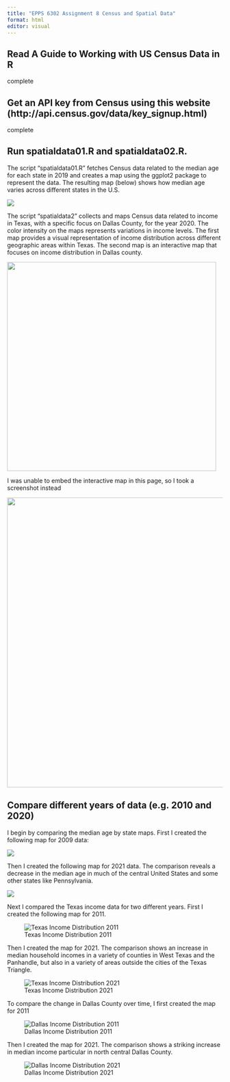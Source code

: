 ```yaml
---
title: "EPPS 6302 Assignment 8 Census and Spatial Data"
format: html
editor: visual
---
```


## Read **A Guide to Working with US Census Data in R**

complete

## Get an API key from Census using this website (http://api.census.gov/data/key_signup.html) 

complete

## Run spatialdata01.R and spatialdata02.R. 

The script "spatialdata01.R" fetches Census data related to the median age for each state in 2019 and creates a map using the ggplot2 package to represent the data. The resulting map (below) shows how median age varies across different states in the U.S.

![](EPPS6302%20Asgmt8%20Rplot01%20Median%20Age%20by%20State%202019.png)

The script "spatialdata2" collects and maps Census data related to income in Texas, with a specific focus on Dallas County, for the year 2020. The color intensity on the maps represents variations in income levels. The first map provides a visual representation of income distribution across different geographic areas within Texas. The second map is an interactive map that focuses on income distribution in Dallas county.

![](EPPS6302%20Asgmt8%20Rplot04%202020%20income%20estimate.png){width="488"}

I was unable to embed the interactive map in this page, so I took a screenshot instead

![](EPPS6302%20Asgmt8%20Rplot05%202020%20dallas%20income%20estimate.png){width="677"}

## Compare different years of data (e.g. 2010 and 2020)

I begin by comparing the median age by state maps. First I created the following map for 2009 data:

![](EPPS6302%20Asgmt%208%20Rplot02%20Median%20Age%20by%20State%202009.png)

Then I created the following map for 2021 data. The comparison reveals a decrease in the median age in much of the central United States and some other states like Pennsylvania.

![](EPPS6302%20Asgmt8%20Rplot%2003%20Median%20Age%20by%20State%202021.png)

Next I compared the Texas income data for two different years. First I created the following map for 2011.

![Texas Income Distribution 2011](EPPS6302%20Asgmt%208%20Rplot06%20dallas%20income%20estimate%202011.png){fig-align="center"}

Then I created the map for 2021. The comparison shows an increase in median household incomes in a variety of counties in West Texas and the Panhandle, but also in a variety of areas outside the cities of the Texas Triangle.

![Texas Income Distribution 2021](EPPS6302%20Asgmt8%20Rplot07%20dallas%20income%20estimate%202021.png){fig-align="center"}

To compare the change in Dallas County over time, I first created the map for 2011

![Dallas Income Distribution 2011](EPPS6302%20Asgmt8%20Rplot05%202011%20dallas%20income%20estimate.png){fig-align="center"}

Then I created the map for 2021. The comparison shows a striking increase in median income particular in north central Dallas County.

![Dallas Income Distribution 2021](EPPS6302%20Asgmt8%20Rplot05%202021%20dallas%20income%20estimate.png){fig-align="center"}
